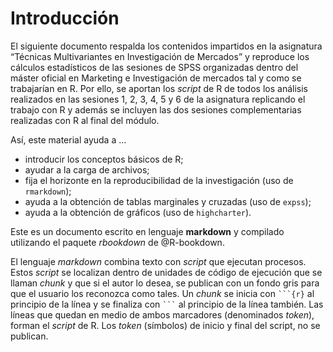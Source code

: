 # Introducción {#intro}

El siguiente documento respalda los contenidos impartidos en la asignatura "Técnicas Multivariantes en Investigación de Mercados" y reproduce los cálculos estadísticos de las sesiones de SPSS organizadas dentro del máster oficial en Marketing e Investigación de mercados tal y como se trabajarían en R. Por ello, se aportan los _script_ de R de todos los análisis realizados en las sesiones 1, 2, 3, 4, 5 y 6 de la asignatura replicando el trabajo con R y además se incluyen las dos sesiones complementarias realizadas con R al final del módulo.

Así, este material ayuda a ...

* introducir los conceptos básicos de R;
* ayudar a la carga de archivos;
* fija el horizonte en la reproducibilidad de la investigación (uso de `rmarkdown`);
* ayuda a la obtención de tablas marginales y cruzadas (uso de `expss`);
* ayuda a la obtención de gráficos (uso de `highcharter`).

Este es un documento escrito en lenguaje __**markdown**__ y compilado utilizando el paquete _rbookdown_ de @R-bookdown. 

El lenguaje _markdown_ combina texto con _script_ que ejecutan procesos. Estos _script_ se localizan dentro de unidades de código de ejecución que se llaman _chunk_ y que si el autor lo desea, se publican con un fondo gris para que el usuario los reconozca como tales. Un _chunk_ se inicia con ` ```{r} ` al principio de la línea y se finaliza con ` ``` ` al principio de la línea también. Las líneas que quedan en medio de ambos marcadores (denominados _token_), forman el _script_ de R. Los _token_ (símbolos) de inicio y final del script, no se publican.
